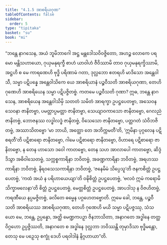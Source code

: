 ```yaml
---
title: "4.1.5 အာစရိယဂုဏ"
tableOfContents: false
sidebar:
  order: 5
type: "tipitaka"
basket: "su"
book: "mi"
---
```



<DynamicBreadcrumb />

<Division number="118" book="mi" e="ch" v="28">

<Paragraph number="544" book="mi">
“ဘန္တေ နာဂသေန, အယံ ဘူမိဘာဂေါ အဋ္ဌ မန္တဒေါသဝိဝဇ္ဇိတော, အဟဉ္စ လောကေ ပရမော မန္တိသဟာယော, ဂုယှမနုရက္ခီ စာဟံ ယာဝါဟံ ဇီဝိဿာမိ တာဝ ဂုယှမနုရက္ခိဿာမိ, အဋ္ဌဟိ စ မေ ကာရဏေဟိ ဗုဒ္ဓိ ပရိဏာမံ ဂတာ, ဒုလ္လဘော ဧတရဟိ မာဒိသော အန္တေဝါသီ, သမ္မာ ပဋိပန္နေ အန္တေဝါသိကေ ယေ အာစရိယာနံ ပဉ္စဝီသတိ အာစရိယဂုဏာ, တေဟိ ဂုဏေဟိ အာစရိယေန သမ္မာ ပဋိပဇ္ဇိတဗ္ဗံ. ကတမေ ပဉ္စဝီသတိ ဂုဏာ?
</Paragraph>

<Paragraph number="545" book="mi">
ဣဓ, ဘန္တေ နာဂသေန, အာစရိယေန အန္တေဝါသိမှိ သတတံ သမိတံ အာရက္ခာ ဥပဋ္ဌပေတဗ္ဗာ, အသေဝနသေဝနာ ဇာနိတဗ္ဗာ, ပမတ္တာပ္ပမတ္တာ ဇာနိတဗ္ဗာ, သေယျာဝကာသော ဇာနိတဗ္ဗော, ဂေလညံ ဇာနိတဗ္ဗံ, ဘောဇနဿ လဒ္ဓါလဒ္ဓံ ဇာနိတဗ္ဗံ, ဝိသေသော ဇာနိတဗ္ဗော, ပတ္တဂတံ သံဝိဘဇိတဗ္ဗံ, အဿာသိတဗ္ဗော ‘မာ ဘာယိ, အတ္ထော တေ အဘိက္ကမတီ’တိ, ‘ဣမိနာ ပုဂ္ဂလေန ပဋိစရတီ’တိ ပဋိစာရော ဇာနိတဗ္ဗော, ဂါမေ ပဋိစာရော ဇာနိတဗ္ဗော, ဝိဟာရေ ပဋိစာရော ဇာနိတဗ္ဗော, န တေန ဟာသော ဒဝေါ ကာတဗ္ဗော, တေန သဟ အာလာပေါ ကာတဗ္ဗော, ဆိဒ္ဒံ ဒိသွာ အဓိဝါသေတဗ္ဗံ, သက္ကစ္စကာရိနာ ဘဝိတဗ္ဗံ, အခဏ္ဍကာရိနာ ဘဝိတဗ္ဗံ, အရဟဿကာရိနာ ဘဝိတဗ္ဗံ, နိရဝသေသကာရိနာ ဘဝိတဗ္ဗံ, ‘ဇနေမိမံ သိပ္ပေသူ’တိ ဇနကစိတ္တံ ဥပဋ္ဌပေတဗ္ဗံ, ‘ကထံ အယံ န ပရိဟာယေယျာ’တိ ဝဍ္ဎိစိတ္တံ ဥပဋ္ဌပေတဗ္ဗံ, ‘ဗလဝံ ဣမံ ကရောမိ သိက္ခာဗလေနာ’တိ စိတ္တံ ဥပဋ္ဌပေတဗ္ဗံ, မေတ္တစိတ္တံ ဥပဋ္ဌပေတဗ္ဗံ, အာပဒါသု န ဝိဇဟိတဗ္ဗံ, ကရဏီယေ နပ္ပမဇ္ဇိတဗ္ဗံ, ခလိတေ ဓမ္မေန ပဂ္ဂဟေတဗ္ဗောတိ. ဣမေ ခေါ, ဘန္တေ, ပဉ္စဝီသတိ အာစရိယဿ အာစရိယဂုဏာ, တေဟိ ဂုဏေဟိ မယိ သမ္မာ ပဋိပဇ္ဇဿု, သံသယော မေ, ဘန္တေ, ဥပ္ပန္နော, အတ္ထိ မေဏ္ဍကပဉှာ ဇိနဘာသိတာ, အနာဂတေ အဒ္ဓါနေ တတ္ထ ဝိဂ္ဂဟော ဥပ္ပဇ္ဇိဿတိ, အနာဂတေ စ အဒ္ဓါနေ ဒုလ္လဘာ ဘဝိဿန္တိ တုမှာဒိသာ ဗုဒ္ဓိမန္တော, တေသု မေ ပဉှေသု စက္ခုံ ဒေဟိ ပရဝါဒါနံ နိဂ္ဂဟာယာ”တိ.
</Paragraph>
</Division>